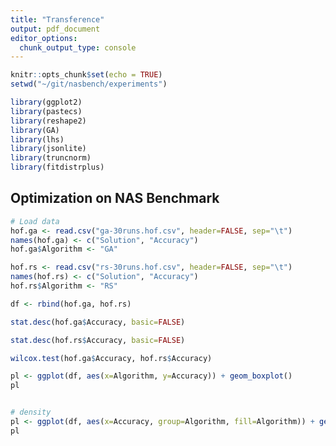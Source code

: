```yaml
---
title: "Transference"
output: pdf_document
editor_options: 
  chunk_output_type: console
---
```


```r
knitr::opts_chunk$set(echo = TRUE)
setwd("~/git/nasbench/experiments")

library(ggplot2)
library(pastecs)
library(reshape2)
library(GA)
library(lhs)
library(jsonlite)
library(truncnorm)
library(fitdistrplus)
```

## Optimization on NAS Benchmark

```r
# Load data
hof.ga <- read.csv("ga-30runs.hof.csv", header=FALSE, sep="\t")
names(hof.ga) <- c("Solution", "Accuracy")
hof.ga$Algorithm <- "GA"

hof.rs <- read.csv("rs-30runs.hof.csv", header=FALSE, sep="\t")
names(hof.rs) <- c("Solution", "Accuracy")
hof.rs$Algorithm <- "RS"

df <- rbind(hof.ga, hof.rs)
```

```r
stat.desc(hof.ga$Accuracy, basic=FALSE)

stat.desc(hof.rs$Accuracy, basic=FALSE)

wilcox.test(hof.ga$Accuracy, hof.rs$Accuracy)
```

```r
pl <- ggplot(df, aes(x=Algorithm, y=Accuracy)) + geom_boxplot()
pl


# density
pl <- ggplot(df, aes(x=Accuracy, group=Algorithm, fill=Algorithm)) + geom_density(alpha=0.5)
pl
```
